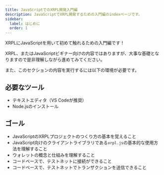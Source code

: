 ```yaml
---
title: JavaScriptでのXRPL開発入門編
description: JavaScriptでXRPL開発するための入門編のindexページです。
sidebar:
  label: はじめに
  order: 1
---
```


XRPLにJavaScriptを用いて初めて触れるための入門編です！

XRPL、またはJavaScriptビギナー向けの内容ではありますが、大事な基礎となりますので是非理解しながら進めてみてください。

また、このセクションの内容を実行するには以下の環境が必要です。

## 必要なツール

- テキストエディタ（VS Codeが推奨）
- Node.jsのインストール

## ゴール

- JavaScriptのXRPLプロジェクトのつくり方の基本を覚えること
- JavaScript向けのクライアントライブラリである`xrpl.js`の基本的な使用方法を理解すること
- ウォレットの概念と仕組みを理解すること
- コードベースで、テストネットに接続ができること
- コードベースで、テストネットでトランザクションを送信できること